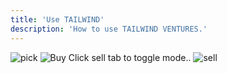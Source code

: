 ```yaml
---
title: 'Use TAILWIND'
description: 'How to use TAILWIND VENTURES.'
---
```


<Steps>
  <Step title="🛍️ Pick a pre-sale token">
    <img 
      className="block"
      src="/images/step-pick.png"
      alt="pick"
      />
  </Step>
  <Step title="🛒 Buy the token"> 
     <img
      className="block"
      src="/images/step-buy.png"
      alt="Buy"
    />
  </Step>
  <Step title="💵 Sell at any time until funding goal is met">
  Click sell tab to toggle mode..
       <img
      className="block"
      src="/images/step-sell.png"
      alt="sell"/>     
  </Step>
  <Step title="🚀 When token reaches 9,000 SEI, your holdings are locked. Token doubles in price and migrates to DEXes"> 
    
  </Step>
  
  <Step title="Done!">
  </Step>

</Steps>
